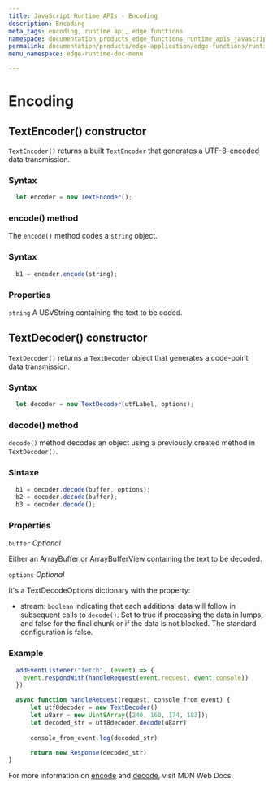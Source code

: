 ```yaml
---
title: JavaScript Runtime APIs - Encoding
description: Encoding
meta_tags: encoding, runtime api, edge functions
namespace: documentation_products_edge_functions_runtime_apis_javascript_encoding
permalink: documentation/products/edge-application/edge-functions/runtime-apis/javascript/encoding
menu_namespace: edge-runtime-doc-menu

---
```

# Encoding

## TextEncoder() constructor

`TextEncoder()` returns a built `TextEncoder` that generates a UTF-8-encoded data transmission.

### Syntax

```js
  let encoder = new TextEncoder();
```

### encode() method

The `encode()` method codes a `string` object.

### Syntax

```js
  b1 = encoder.encode(string);
```

### Properties

`string` A USVString containing the text to be coded.

## TextDecoder() constructor

`TextDecoder()` returns a `TextDecoder` object that generates a code-point data transmission.

### Syntax

```js
  let decoder = new TextDecoder(utfLabel, options);
```
### decode() method

`decode()` method decodes an object using a previously created method in `TextDecoder()`.

### Sintaxe

```js
  b1 = decoder.decode(buffer, options);
  b2 = decoder.decode(buffer);
  b3 = decoder.decode();
```

### Properties

`buffer` *Optional*

Either an ArrayBuffer or ArrayBufferView containing the text to be decoded.

`options` *Optional*

It's a TextDecodeOptions dictionary with the property:

* stream: `boolean` indicating that each additional data will follow in subsequent calls to `decode()`. Set to true if processing the data in lumps, and false for the final chunk or if the data is not blocked. The standard configuration is false.

### Example

```js
  addEventListener("fetch", (event) => {
    event.respondWith(handleRequest(event.request, event.console))
  })

  async function handleRequest(request, console_from_event) {
      let utf8decoder = new TextDecoder()
      let u8arr = new Uint8Array([240, 160, 174, 183]);
      let decoded_str = utf8decoder.decode(u8arr)
     
      console_from_event.log(decoded_str)

      return new Response(decoded_str)
}
```

For more information on [encode](https://developer.mozilla.org/en-US/docs/Web/API/TextEncoder) and [decode](https://developer.mozilla.org/en-US/docs/Web/API/TextDecoder), visit MDN Web Docs.
